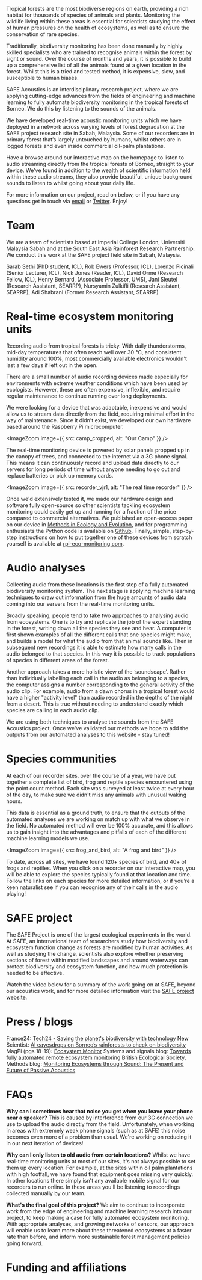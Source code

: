
<HeroImage src={hero2} title="Listening to the Rainforest" subtitle="Listening to the Rainforest" />

Tropical forests are the most biodiverse regions on earth, providing a rich habitat for thousands of species of animals and plants. Monitoring the wildlife living within these areas is essential for scientists studying the effect of human pressures on the health of ecosystems, as well as to ensure the conservation of rare species.

Traditionally, biodiversity monitoring has been done manually by highly skilled specialists who are trained to recognise animals within the forest by sight or sound. Over the course of months and years, it is possible to build up a comprehensive list of all the animals found at a given location in the forest. Whilst this is a tried and tested method, it is expensive, slow, and susceptible to human biases.

SAFE Acoustics is an interdisciplinary research project, where we are applying cutting-edge advances from the fields of engineering and machine learning to fully automate biodiversity monitoring in the tropical forests of Borneo. We do this by listening to the sounds of the animals.

We have developed real-time acoustic monitoring units which we have deployed in a network across varying levels of forest degradation at the SAFE project research site in Sabah, Malaysia. Some of our recorders are in primary forest that’s largely untouched by humans, whilst others are in logged forests and even inside commercial oil-palm plantations.

Have a browse around our interactive map on the homepage to listen to audio streaming directly from the tropical forests of Borneo, straight to your device. We've found in addition to the wealth of scientific information held within these audio streams, they also provide beautiful, unique background sounds to listen to whilst going about your daily life.

For more information on our project, read on below, or if you have any questions get in touch via [email](mailto:s.sethi16@imperial.ac.uk) or [Twitter](https://twitter.com/SafeAcoustics). Enjoy!

# Team

We are a team of scientists based at Imperial College London, Universiti Malaysia Sabah and at the South East Asia Rainforest Research Partnership. We conduct this work at the SAFE project field site in Sabah, Malaysia.

<People />

Sarab Sethi (PhD student, ICL), Rob Ewers (Professor, ICL), Lorenzo Picinali (Senior Lecturer, ICL), Nick Jones (Reader, ICL), David Orme (Research Fellow, ICL), Henry Bernard, (Associate Professor, UMS), Jani Sleutel (Research Assistant, SEARRP), Nursyamin Zulkifli (Research Assistant, SEARRP), Adi Shabrani (Former Research Assistant, SEARRP)

# Real-time ecosystem monitoring units

Recording audio from tropical forests is tricky. With daily thunderstorms, mid-day temperatures that often reach well over 30 °C, and consistent humidity around 100%, most commercially available electronics wouldn't last a few days if left out in the open.

There are a small number of audio recording devices made especially for environments with extreme weather conditions which have been used by ecologists. However, these are often expensive, inflexible, and require regular maintenance to continue running over long deployments.

We were looking for a device that was adaptable, inexpensive and would allow us to stream data directly from the field, requiring minimal effort in the way of maintenance. Since it didn't exist, we developed our own hardware based around the Raspberry Pi microcomputer.

<ImageZoom image={{ src: camp_cropped, alt: "Our Camp" }} />

The real-time monitoring device is powered by solar panels propped up in the canopy of trees, and connected to the internet via a 3G phone signal. This means it can continuously record and upload data directly to our servers for long periods of time without anyone needing to go out and replace batteries or pick up memory cards.

<ImageZoom image={{ src: recorder_vjr1, alt: "The real time recorder" }} />

Once we'd extensively tested it, we made our hardware design and software fully open-source so other scientists tackling ecosystem monitoring could easily get up and running for a fraction of the price compared to commercial alternatives. We published an open-access paper on our device in [Methods in Ecology and Evolution](https://besjournals.onlinelibrary.wiley.com/doi/abs/10.1111/2041-210X.13089), and for programming enthusiasts the Python code is available on [Github](http://github.com/sarabsethi/rpi-eco-monitoring). Finally, simple, step-by-step instructions on how to put together one of these devices from scratch yourself is available at [rpi-eco-monitoring.com](http://rpi-eco-monitoring.com).

# Audio analyses

Collecting audio from these locations is the first step of a fully automated biodiversity monitoring system. The next stage is applying machine learning techniques to draw out information from the huge amounts of audio data coming into our servers from the real-time monitoring units.

Broadly speaking, people tend to take two approaches to analysing audio from ecosystems. One is to try and replicate the job of the expert standing in the forest, writing down all the species they see and hear. A computer is first shown examples of all the different calls that one species might make, and builds a model for what the audio from that animal sounds like. Then in subsequent new recordings it is able to estimate how many calls in the audio belonged to that species. In this way it is possible to track populations of species in different areas of the forest.

Another approach takes a more holistic view of the ‘soundscape’. Rather than individually labelling each call in the audio as belonging to a species, the computer assigns a number corresponding to the general activity of the audio clip. For example, audio from a dawn chorus in a tropical forest would have a higher "activity level" than audio recorded in the depths of the night from a desert. This is true without needing to understand exactly which species are calling in each audio clip.

We are using both techniques to analyse the sounds from the SAFE Acoustics project. Once we've validated our methods we hope to add the outputs from our automated analyses to this website - stay tuned!

# Species communities

At each of our recorder sites, over the course of a year, we have put together a complete list of bird, frog and reptile species encountered using the point count method. Each site was surveyed at least twice at every hour of the day, to make sure we didn't miss any animals with unusual waking hours.

This data is essential as a ground truth, to ensure that the outputs of the automated analyses we are working on match up with what we observe in the field. No automated method will ever be 100% accurate, and this allows us to gain insight into the advantages and pitfalls of each of the different machine learning models we use.

<ImageZoom image={{ src: frog_and_bird, alt: "A frog and bird" }} />

To date, across all sites, we have found 120+ species of bird, and 40+ of frogs and reptiles. When you click on a recorder on our interactive map, you will be able to explore the species typically found at that location and time. Follow the links on each species for more detailed information, or if you’re a keen naturalist see if you can recognise any of their calls in the audio playing!

# SAFE project

The SAFE Project is one of the largest ecological experiments in the world. At SAFE, an international team of researchers study how biodiversity and ecosystem function change as forests are modified by human activities. As well as studying the change, scientists also explore whether preserving sections of forest within modified landscapes and around waterways can protect biodiversity and ecosystem function, and how much protection is needed to be effective.

Watch the video below for a summary of the work going on at SAFE, beyond our acoustics work, and for more detailed information visit the [SAFE project website](http://safeproject.net/).

<YouTube title="The SAFE Project" src="https://www.youtube-nocookie.com/embed/yco5xhShYFs" />

# Press / blogs

France24: [Tech24 - Saving the planet's biodiversity with technology](https://www.france24.com/en/20190405-tech24-saving-wildlife-animals-ai-safe-acoustics-sarab-sethi-cryoconservation-metafly)
New Scientist: [AI eavesdrops on Borneo’s rainforests to check on biodiversity](https://www.newscientist.com/article/2179850-ai-eavesdrops-on-borneos-rainforests-to-check-on-biodiversity/)
MagPi (pgs 18-19): [Ecosystem Monitor](https://www.raspberrypi.org/magpi-issues/MagPi76.pdf?mc_cid=b185284408&mc_eid=66de66302d)
Systems and signals blog: [Towards fully automated remote ecosystem monitoring](http://systems-signals.blogspot.com/2018/10/towards-fully-automated-remote.html?m=1)
British Ecological Society, Methods blog: [Monitoring Ecosystems through Sound: The Present and Future of Passive Acoustics](https://methodsblog.com/2018/11/15/passive-acoustic-monitoring/)

# FAQs

**Why can I sometimes hear that noise you get when you leave your phone near a speaker?**
This is caused by interference from our 3G connection we use to upload the audio directly from the field. Unfortunately, when working in areas with extremely weak phone signals (such as at SAFE) this noise becomes even more of a problem than usual. We're working on reducing it in our next iteration of devices!

**Why can I only listen to old audio from certain locations?**
Whilst we have real-time monitoring units at most of our sites, it's not always possible to set them up every location. For example, at the sites within oil palm plantations with high footfall, we have found that equipment goes missing very quickly. In other locations there simply isn't any available mobile signal for our recorders to run online. In these areas you'll be listening to recordings collected manually by our team.

**What's the final goal of this project?**
We aim to continue to incorporate work from the edge of engineering and machine learning research into our project, to keep making a case for fully automated ecosystem monitoring. With appropriate analyses, and growing networks of sensors, our approach will enable us to learn more about these threatened ecosystems at a faster rate than before, and inform more sustainable forest management policies going forward.

# Funding and affiliations

<Affiliations />

